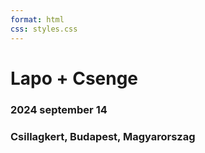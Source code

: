 ```yaml
---
format: html
css: styles.css
---
```


<style>
  body {
  background-image: url("https://raw.githubusercontent.com/Cpetak/esk_honlap/main/images/test_blue3.png");
  background-size: contain;
  background-repeat: no-repeat;
  background-position: center;
}
  
</style>

<p class="bottom-space">
   
</p>

# Lapo + Csenge {.test1}

### 2024 september 14 {.test3}


### Csillagkert, Budapest, Magyarorszag {.test3}



<p class="bottom-space">
   
</p>

